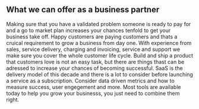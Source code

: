## What we can offer as a business partner

<ProjectCard title="Business Development" link="https://liteit.se" bg="linear-gradient(to right, #8e14d4 0%, #FBB03B 100%)">
Making sure that you have a validated problem someone is ready to pay for and a go to market plan increases your chances tenfold to get your business take off. 
</ProjectCard>

<ProjectCard title="Product Management" link="https://liteit.se" bg="linear-gradient(to right, #8e14d4 0%, #FBB03B 100%)">
Happy customers are paying customers and thats a cruical requirement to grow a business from day one. With experience from sales, service delivery, charging and invoicing, service and support we make sure you cover the whole customer life cycle.
</ProjectCard>

<ProjectCard title="Product Development" link="https://liteit.se" bg="linear-gradient(to right, #8e14d4 0%, #FBB03B 100%)">
Build and ship a product that customers love is not an easy task, but there are things thast can be adressed to increase your chances of becoming successful.  
</ProjectCard>

<ProjectCard title="Software As a Service" link="https://liteit.se" bg="linear-gradient(to right, #8e14d4 0%, #FBB03B 100%)">
SaaS is the delivery model of this decade and there is a lot to consider before launching a service as a subscription. Consider data driven metrics and how to measure success, user engegement and more. Most tools are available today to help you grow your businesss, you just need to combine them right.   
</ProjectCard>
